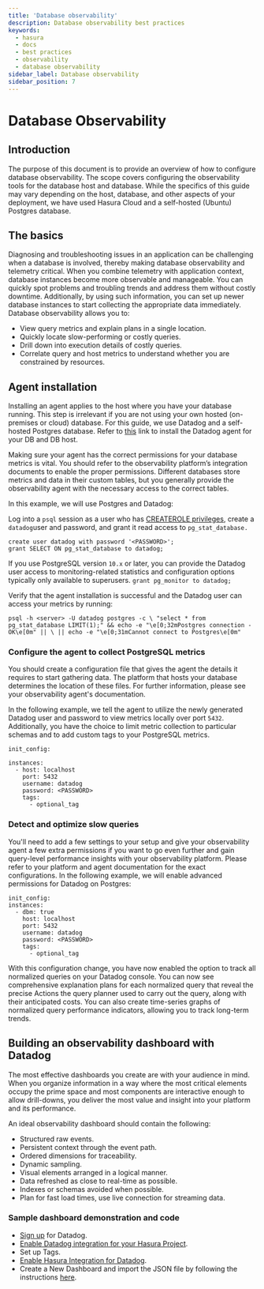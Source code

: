 ```yaml
---
title: 'Database observability'
description: Database observability best practices
keywords:
  - hasura
  - docs
  - best practices
  - observability
  - database observability
sidebar_label: Database observability
sidebar_position: 7
---
```


# Database Observability

## Introduction

The purpose of this document is to provide an overview of how to configure database observability. The scope covers
configuring the observability tools for the database host and database. While the specifics of this guide may vary
depending on the host, database, and other aspects of your deployment, we have used Hasura Cloud and a self-hosted
(Ubuntu) Postgres database.

## The basics

Diagnosing and troubleshooting issues in an application can be challenging when a database is involved, thereby making
database observability and telemetry critical. When you combine telemetry with application context, database instances
become more observable and manageable. You can quickly spot problems and troubling trends and address them without
costly downtime. Additionally, by using such information, you can set up newer database instances to start collecting
the appropriate data immediately. Database observability allows you to:

- View query metrics and explain plans in a single location.
- Quickly locate slow-performing or costly queries.
- Drill down into execution details of costly queries.
- Correlate query and host metrics to understand whether you are constrained by resources.

## Agent installation

Installing an agent applies to the host where you have your database running. This step is irrelevant if you are not
using your own hosted (on-premises or cloud) database. For this guide, we use Datadog and a self-hosted Postgres
database. Refer to [this](https://docs.datadoghq.com/database_monitoring/) link to install the Datadog agent for your DB
and DB host.

Making sure your agent has the correct permissions for your database metrics is vital. You should refer to the
observability platform’s integration documents to enable the proper permissions. Different databases store metrics and
data in their custom tables, but you generally provide the observability agent with the necessary access to the correct
tables.

In this example, we will use Postgres and Datadog:

Log into a `psql` session as a user who has
[CREATEROLE privileges](https://www.postgresql.org/docs/current/static/app-createuser.html), create a `datadog`user and
password, and grant it read access to `pg_stat_database.`

```
create user datadog with password '<PASSWORD>';
grant SELECT ON pg_stat_database to datadog;
```

If you use PostgreSQL version `10.x` or later, you can provide the Datadog user access to monitoring-related statistics
and configuration options typically only available to superusers. `grant pg_monitor to datadog;`

Verify that the agent installation is successful and the Datadog user can access your metrics by running:

`psql -h <server> -U datadog postgres -c \ "select * from pg_stat_database LIMIT(1);" && echo -e "\e[0;32mPostgres connection - OK\e[0m" || \ || echo -e "\e[0;31mCannot connect to Postgres\e[0m"`

### Configure the agent to collect PostgreSQL metrics

You should create a configuration file that gives the agent the details it requires to start gathering data. The
platform that hosts your database determines the location of these files. For further information, please see your
observability agent's documentation.

In the following example, we tell the agent to utilize the newly generated Datadog user and password to view metrics
locally over port `5432`. Additionally, you have the choice to limit metric collection to particular schemas and to add
custom tags to your PostgreSQL metrics.

```
init_config:

instances:
  - host: localhost
    port: 5432
    username: datadog
    password: <PASSWORD>
    tags:
      - optional_tag
```

### Detect and optimize slow queries

You'll need to add a few settings to your setup and give your observability agent a few extra permissions if you want to
go even further and gain query-level performance insights with your observability platform. Please refer to your
platform and agent documentation for the exact configurations. In the following example, we will enable advanced
permissions for Datadog on Postgres:

```
init_config:
instances:
  - dbm: true
    host: localhost
    port: 5432
    username: datadog
    password: <PASSWORD>
    tags:
      - optional_tag
```

With this configuration change, you have now enabled the option to track all normalized queries on your Datadog console.
You can now see comprehensive explanation plans for each normalized query that reveal the precise Actions the query
planner used to carry out the query, along with their anticipated costs. You can also create time-series graphs of
normalized query performance indicators, allowing you to track long-term trends.

## Building an observability dashboard with Datadog

The most effective dashboards you create are with your audience in mind. When you organize information in a way where
the most critical elements occupy the prime space and most components are interactive enough to allow drill-downs, you
deliver the most value and insight into your platform and its performance.

An ideal observability dashboard should contain the following:

- Structured raw events.
- Persistent context through the event path.
- Ordered dimensions for traceability.
- Dynamic sampling.
- Visual elements arranged in a logical manner.
- Data refreshed as close to real-time as possible.
- Indexes or schemas avoided when possible.
- Plan for fast load times, use live connection for streaming data.

### Sample dashboard demonstration and code


<Thumbnail
  src="/img/guides/best-practices-db-observability-diagram.png"
  alt="Hasura/Database Observability Dashboard"
  width="900px"
/>

- [Sign up](https://www.datadoghq.com) for Datadog.
- [Enable Datadog integration for your Hasura Project](/observability/cloud/datadog.mdx).
- Set up Tags.
- [Enable Hasura Integration for Datadog](https://app.datadoghq.com/integrations).
- Create a New Dashboard and import the JSON file by following the instructions
  [here](https://docs.datadoghq.com/dashboards/).
